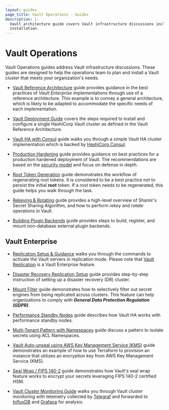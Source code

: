 ```yaml
---
layout: guides
page_title: Vault Operations - Guides
description: |-
  Vault architecture guide covers Vault infrastructure discussions including
  installation.
---
```


# Vault Operations

Vault Operations guides address Vault infrastructure discussions. These
guides are designed to help the operations team to plan and install a Vault
cluster that meets your organization's needs.

- [Vault Reference Architecture](/guides/operations/reference-architecture)
  guide provides guidance in the best practices of _Vault Enterprise_ implementations
  through use of a reference architecture. This example is to convey a general
  architecture, which is likely to be adapted to accommodate the specific needs of
  each implementation.

- [Vault Deployment Guide](/guides/operations/deployment-guide) covers the
  steps required to install and configure a single HashiCorp Vault cluster as
  defined in the Vault Reference Architecture.

- [Vault HA with Consul](/guides/operations/vault-ha-consul) guide
  walks you through a simple Vault HA cluster implementation which is backed by
  [HashiCorp Consul](https://www.consul.io/intro/index).

- [Production Hardening](/guides/operations/production) guide provides
  guidance on best practices for a production hardened deployment of Vault.
  The recommendations are based on the [security model](/vault/docs/internals/security)
  and focus on defense in depth.

- [Root Token Generation](/guides/operations/generate-root) guide
  demonstrates the workflow of regenerating root tokens. It is considered to be a
  best practice not to persist the initial **root** token. If a root token needs
  to be regenerated, this guide helps you walk through the task.

- [Rekeying & Rotating](/guides/operations/rekeying-and-rotating) guide
  provides a high-level overview of Shamir's Secret Sharing Algorithm, and how to
  perform _rekey_ and _rotate_ operations in Vault.

- [Building Plugin Backends](/guides/operations/plugin-backends) guide
  provides steps to build, register, and mount non-database external plugin
  backends.

## Vault Enterprise

- [Replication Setup & Guidance](/guides/operations/replication)
  walks you through the commands to activate the Vault servers in replication mode.
  Please note that [Vault Replication](/vault/docs/enterprise/replication)
  is a Vault Enterprise feature.

- [Disaster Recovery Replication Setup](/guides/operations/disaster-recovery)
  guide provides step-by-step instruction of setting up a disaster recovery (DR)
  cluster.

- [Mount Filter](/guides/operations/mount-filter)
  guide demonstrates how to selectively filter out secret engines from being
  replicated across clusters. This feature can help organizations to comply with
  **_General Data Protection Regulation (GDPR)_**.

- [Performance Standby Nodes](/guides/operations/performance-nodes) guide
  describes how Vault HA works with performance standby nodes.

- [Multi-Tenant Pattern with Namespaces](/guides/operations/multi-tenant)
  guide discuss a pattern to isolate secrets using ACL Namespaces.

- [Vault Auto-unseal using AWS Key Management Service (KMS)](/guides/operations/autounseal-aws-kms) guide demonstrates an example of
  how to use Terraform to provision an instance that utilizes an encryption key
  from AWS Key Management Service (KMS).

- [Seal Wrap / FIPS 140-2](/guides/operations/seal-wrap)
  guide demonstrates how Vault's seal wrap feature works to encrypt your secrets
  leveraging FIPS 140-2 certified HSM.

- [Vault Cluster Monitoring Guide](/guides/operations/monitoring) walks
  you through Vault cluster monitoring with telemetry collected by
  [Telegraf](https://www.influxdata.com/time-series-platform/telegraf/) and
  forwarded to
  [InfluxDB](https://www.influxdata.com/time-series-platform/influxdb/) and
  [Grafana](https://grafana.com/) for analysis.
